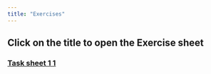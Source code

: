 ```yaml
---
title: "Exercises"
---
```


<h2> Click on the title to open the Exercise sheet </h2>


<h3> [**Task sheet 1 1**](exercises/ex1.qmd)</h3>
